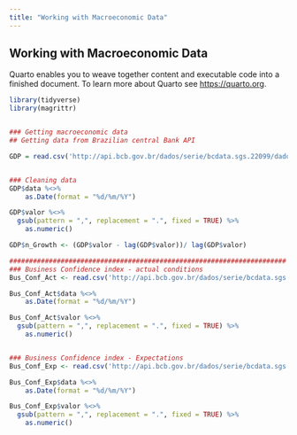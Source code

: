 ```yaml
---
title: "Working with Macroeconomic Data"
---
```


## Working with Macroeconomic Data

Quarto enables you to weave together content and executable code into a finished document. To learn more about Quarto see <https://quarto.org>.

```r
library(tidyverse)
library(magrittr)


### Getting macroeconomic data
## Getting data from Brazilian central Bank API

GDP = read.csv('http://api.bcb.gov.br/dados/serie/bcdata.sgs.22099/dados?formato=csv', sep = ";")


### Cleaning data
GDP$data %<>% 
    as.Date(format = "%d/%m/%Y")

GDP$valor %<>% 
  gsub(pattern = ",", replacement = ".", fixed = TRUE) %>% 
    as.numeric()

GDP$n_Growth <- (GDP$valor - lag(GDP$valor))/ lag(GDP$valor) 

######################################################################
### Business Confidence index - actual conditions
Bus_Conf_Act <- read.csv('http://api.bcb.gov.br/dados/serie/bcdata.sgs.7342/dados?formato=csv', sep = ";")

Bus_Conf_Act$data %<>% 
    as.Date(format = "%d/%m/%Y")

Bus_Conf_Act$valor %<>% 
  gsub(pattern = ",", replacement = ".", fixed = TRUE) %>% 
    as.numeric()


### Business Confidence index - Expectations
Bus_Conf_Exp <- read.csv('http://api.bcb.gov.br/dados/serie/bcdata.sgs.7343/dados?formato=csv', sep = ";")

Bus_Conf_Exp$data %<>% 
    as.Date(format = "%d/%m/%Y")

Bus_Conf_Exp$valor %<>% 
  gsub(pattern = ",", replacement = ".", fixed = TRUE) %>% 
    as.numeric()




```
